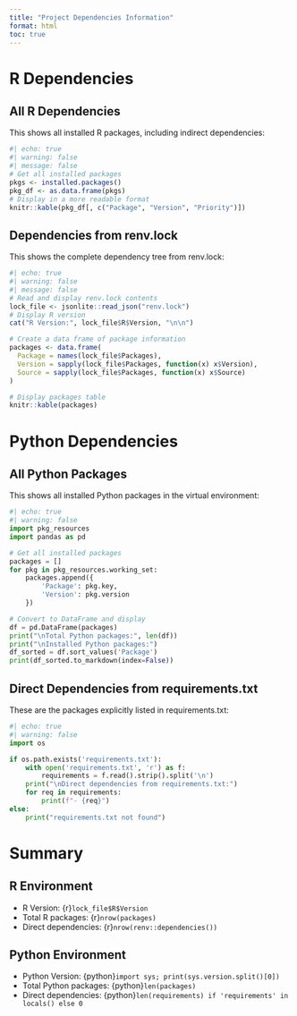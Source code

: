 ```yaml
---
title: "Project Dependencies Information"
format: html
toc: true
---
```


# R Dependencies

## All R Dependencies

This shows all installed R packages, including indirect dependencies:

```r
#| echo: true
#| warning: false
#| message: false
# Get all installed packages
pkgs <- installed.packages()
pkg_df <- as.data.frame(pkgs)
# Display in a more readable format
knitr::kable(pkg_df[, c("Package", "Version", "Priority")])
```

## Dependencies from renv.lock

This shows the complete dependency tree from renv.lock:

```r
#| echo: true
#| warning: false
#| message: false
# Read and display renv.lock contents
lock_file <- jsonlite::read_json("renv.lock")
# Display R version
cat("R Version:", lock_file$R$Version, "\n\n")

# Create a data frame of package information
packages <- data.frame(
  Package = names(lock_file$Packages),
  Version = sapply(lock_file$Packages, function(x) x$Version),
  Source = sapply(lock_file$Packages, function(x) x$Source)
)

# Display packages table
knitr::kable(packages)
```

# Python Dependencies

## All Python Packages

This shows all installed Python packages in the virtual environment:

```python
#| echo: true
#| warning: false
import pkg_resources
import pandas as pd

# Get all installed packages
packages = []
for pkg in pkg_resources.working_set:
    packages.append({
        'Package': pkg.key,
        'Version': pkg.version
    })

# Convert to DataFrame and display
df = pd.DataFrame(packages)
print("\nTotal Python packages:", len(df))
print("\nInstalled Python packages:")
df_sorted = df.sort_values('Package')
print(df_sorted.to_markdown(index=False))
```

## Direct Dependencies from requirements.txt

These are the packages explicitly listed in requirements.txt:

```python
#| echo: true
#| warning: false
import os

if os.path.exists('requirements.txt'):
    with open('requirements.txt', 'r') as f:
        requirements = f.read().strip().split('\n')
    print("\nDirect dependencies from requirements.txt:")
    for req in requirements:
        print(f"- {req}")
else:
    print("requirements.txt not found")
```

# Summary

## R Environment

-   R Version: {r}`lock_file$R$Version`
-   Total R packages: {r}`nrow(packages)`
-   Direct dependencies: {r}`nrow(renv::dependencies())`

## Python Environment

-   Python Version: {python}`import sys; print(sys.version.split()[0])`
-   Total Python packages: {python}`len(packages)`
-   Direct dependencies: {python}`len(requirements) if 'requirements' in locals() else 0`
